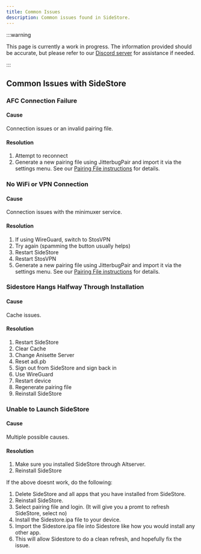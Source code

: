 ```yaml
---
title: Common Issues
description: Common issues found in SideStore.
---
```


:::warning

This page is currently a work in progress. The information provided should be accurate, but please refer to our [Discord server](https://discord.com/invite/sidestore) for assistance if needed.

:::

## Common Issues with SideStore

### AFC Connection Failure
#### Cause
Connection issues or an invalid pairing file.
#### Resolution
1. Attempt to reconnect
2. Generate a new pairing file using JitterbugPair and import it via the settings menu. See our [Pairing File instructions](/docs/installation/pairing-file) for details.

### No WiFi or VPN Connection
#### Cause
Connection issues with the minimuxer service.
#### Resolution
1. If using WireGuard, switch to StosVPN
2. Try again (spamming the button usually helps)
3. Restart SideStore
4. Restart StosVPN
5. Generate a new pairing file using JitterbugPair and import it via the settings menu. See our [Pairing File instructions](/docs/installation/pairing-file) for details.

### Sidestore Hangs Halfway Through Installation
#### Cause
Cache issues.
#### Resolution
1. Restart SideStore
2. Clear Cache
3. Change Anisette Server
4. Reset adi.pb
5. Sign out from SideStore and sign back in
6. Use WireGuard
7. Restart device
8. Regenerate pairing file
9. Reinstall SideStore

### Unable to Launch SideStore
#### Cause
Multiple possible causes.
#### Resolution
1. Make sure you installed SideStore through Altserver.
2. Reinstall SideStore

If the above doesnt work, do the following:

1. Delete SideStore and all apps that you have installed from SideStore.
2. Reinstall SideStore.
3. Select pairing file and login. (It will give you a promt to refresh SideStore, select no)
4. Install the Sidestore.ipa file to your device.
5. Import the Sidestore.ipa file into Sidestore like how you would install any other app.
6. This will allow Sidestore to do a clean refresh, and hopefully fix the issue.
